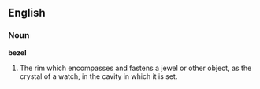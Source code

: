 ==English==

===Noun===

'''bezel'''

#The rim which encompasses and fastens a jewel or other object, as the crystal of a watch, in the cavity in which it is set.